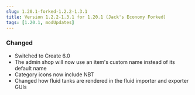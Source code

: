 ```yaml
---
slug: 1.20.1-forked-1.2.2-1.3.1
title: Version 1.2.2-1.3.1 for 1.20.1 (Jack's Economy Forked)
tags: [1.20.1, modUpdates]
---
```



### Changed
- Switched to Create 6.0
- The admin shop will now use an item's custom name instead of its default name
- Category icons now include NBT
- Changed how fluid tanks are rendered in the fluid importer and exporter GUIs

<CurseforgeLink link="https://www.curseforge.com/minecraft/mc-mods/flapjacks-economy-forked/files/6304487" />
<ModrinthLink link="https://modrinth.com/mod/flapjacks-economy-forked/version/1.2.2-1.3.1" />
